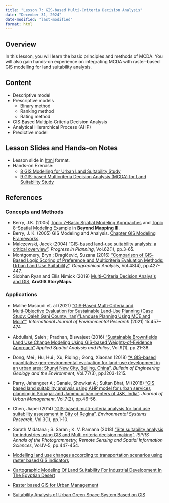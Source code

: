 ```yaml
---
title: "Lesson 7: GIS-based Multi-Criteria Decision Analysis"
date: "December 31, 2024"
date-modified: "last-modified"
format: html
---
```


## Overview

In this lesson, you will learn the basic principles and methods of MCDA. You will also gain hands-on experience on integrating MCDA with raster-based GIS modelling for land suitability analysis.

## Content

-   Descriptive model
-   Prescriptive models
    -   Binary method
    -   Ranking method
    -   Rating method
-   GIS‐Based Multiple‐Criteria Decision Analysis
-   Analytical Hierarchical Process (AHP)
-   Predictive model

## Lesson Slides and Hands-on Notes

-   Lesson slide in [html](../lesson/Lesson07/lesson07.html) format.
-   Hands-on Exercise:
    -   [8 GIS Modelling for Urban Land Suitability Study](https://gis4urbplan.netlify.app/hands-on_ex07)
    -   [9 GIS-based Multicriteria Decision Analysis (MCDA) for Land Suitability Study](https://gis4urbplan.netlify.app/hands-on_ex08)

## References

### Concepts and Methods

-   Berry, J.K. (2005) [Topic 7--Basic Spatial Modeling Approaches](http://www.innovativegis.com/basis/BeyondMappingSeries/BeyondMapping_III/Topic7/BM_III_T7.htm) and [Topic 8--Spatial Modeling Example](http://www.innovativegis.com/basis/BeyondMappingSeries/BeyondMapping_III/Topic8/BM_III_T8.htm) in **Beyond Mapping III**.
-   Berry, J. K. (2005) GIS Modeling and Analysis. [Chapter GIS Modeling Frameworks](http://www.innovativegis.com/basis/papers/other/asprschapter/#Berry6_Modeling_Frameworks).
-   Malczewski, Jacek (2004) ["GIS-based land-use suitability analysis: a critical overview"](https://www-sciencedirect-com.libproxy.smu.edu.sg/science/article/pii/S0305900603000801). *Progress in Planning*, Vol.62(1), pp.3-65.
-   Montgomery, Bryn ; Dragićević, Suzana (2016) ["Comparison of GIS‐Based Logic Scoring of Preference and Multicriteria Evaluation Methods: Urban Land Use Suitability"](https://onlinelibrary-wiley-com.libproxy.smu.edu.sg/doi/full/10.1111/gean.12103). *Geographical Analysis*, Vol.48(4), pp.427-447.
-   Siobhan Ryan and Ellis Nimick (2019) [Multi-Criteria Decision Analysis and GIS](https://storymaps.arcgis.com/stories/b60b7399f6944bca86d1be6616c178cf), **ArcGIS StoryMaps**.

### Applications

-   Malihe Masoudi et. al (2021) ["GIS‑Based Multi‑Criteria and Multi‑Objective Evaluation for Sustainable Land‑Use Planning (Case Study: Qaleh Ganj County, Iran)"Landuse Planning Using MCE and Mola""](https://doi.org/10.1007/s41742-021-00326-0), *International Journal of Environmental Research* (2021) 15:457--474

-   Abdullahi, Saleh ; Pradhan, Biswajeet (2016) ["Sustainable Brownfields Land Use Change Modeling Using GIS-based Weights-of-Evidence Approach"](https://link-springer-com.libproxy.smu.edu.sg/article/10.1007/s12061-015-9139-1) *Applied Spatial Analysis and Policy*, Vol.9(1), pp.21-38.

-   Dong, Mei ; Hu, Hui ; Xu, Riqing ; Gong, Xiaonan (2018) ["A GIS-based quantitative geo-environmental evaluation for land-use development in an urban area: Shunyi New City, Beijing, China"](https://link-springer-com.libproxy.smu.edu.sg/article/10.1007/s10064-017-1069-5). *Bulletin of Engineering Geology and the Environment*, Vol.77(3), pp.1203-1215.

-   Parry, Jahangeer A ; Ganaie, Showkat A ; Sultan Bhat, M (2018) ["GIS based land suitability analysis using AHP model for urban services planning in Srinagar and Jammu urban centers of J&K, India"](https://www.sciencedirect.com/science/article/pii/S2226585617301231?via%3Dihub). *Journal of Urban Management*, Vol.7(2), pp.46-56.

-   Chen, Jiapei (2014) ["GIS-based multi-criteria analysis for land use suitability assessment in City of Regina"](https://environmentalsystemsresearch.springeropen.com/articles/10.1186/2193-2697-3-13). *Environmental Systems Research*, Vol.3(1), pp.1-10.

-   Sarath Midatana ; S. Saran ; K. V. Ramana (2018) ["Site suitability analysis for industries using GIS and Multi criteria decision making"](https://doaj.org/article/c00d77c4bebf4754ab22bed617bd3117). *ISPRS Annals of the Photogrammetry, Remote Sensing and Spatial Information Sciences*, Vol.IV-5, pp.447-454.

-   [Modelling land use changes according to transportation scenarios using raster based GIS indicators](https://pdfs.semanticscholar.org/57e2/8189fb06331966e99cb5f44f5e58eb45a6b0.pdf?_ga=2.87358040.1338523781.1569136260-1356347789.1558054866)

-   [Cartographic Modeling Of Land Suitability For Industrial Development In The Egyptian Desert](http://journals.witpress.com/paperinfo.asp?pid=425)

-   [Raster based GIS for Urban Management](http://www.isocarp.net/Data/case_studies/1262.pdf)

-   [Suitability Analysis of Urban Green Space System Based on GIS](http://www.itc.nl/library/papers_2003/msc/upla/yang_manlun.pdf)
